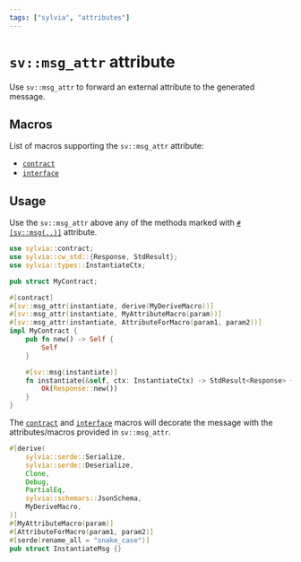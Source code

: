 ```yaml
---
tags: ["sylvia", "attributes"]
---
```



# `sv::msg_attr` attribute

Use `sv::msg_attr` to forward an external attribute to the generated message.

## Macros

List of macros supporting the `sv::msg_attr` attribute:

- [`contract`](../contract)
- [`interface`](../interface)

## Usage

Use the `sv::msg_attr` above any of the methods marked with [`#[sv::msg(..)]`](msg) attribute.

```rust {19}
use sylvia::contract;
use sylvia::cw_std::{Response, StdResult};
use sylvia::types::InstantiateCtx;

pub struct MyContract;

#[contract]
#[sv::msg_attr(instantiate, derive(MyDeriveMacro))]
#[sv::msg_attr(instantiate, MyAttributeMacro(param))]
#[sv::msg_attr(instantiate, AttributeForMacro(param1, param2))]
impl MyContract {
    pub fn new() -> Self {
        Self
    }

    #[sv::msg(instantiate)]
    fn instantiate(&self, ctx: InstantiateCtx) -> StdResult<Response> {
        Ok(Response::new())
    }
}
```

The [`contract`](../contract) and [`interface`](../interface) macros will decorate the message with
the attributes/macros provided in `sv::msg_attr`.

```rust {8, 10-11}
#[derive(
    sylvia::serde::Serialize,
    sylvia::serde::Deserialize,
    Clone,
    Debug,
    PartialEq,
    sylvia::schemars::JsonSchema,
    MyDeriveMacro,
)]
#[MyAttributeMacro(param)]
#[AttributeForMacro(param1, param2)]
#[serde(rename_all = "snake_case")]
pub struct InstantiateMsg {}
```
